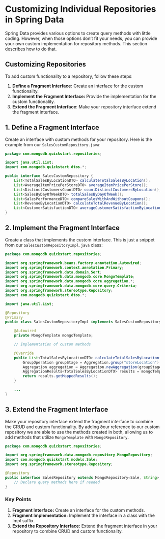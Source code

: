 # Customizing Individual Repositories in Spring Data
Spring Data provides various options to create query methods with little coding. However, 
when those options don’t fit your needs, you can provide your own custom implementation for 
repository methods. This section describes how to do that.

## Customizing Repositories
To add custom functionality to a repository, follow these steps:

1. **Define a Fragment Interface:** Create an interface for the custom functionality.
2. **Implement the Fragment Interface:** Provide the implementation for the custom functionality.
3. **Extend the Fragment Interface:** Make your repository interface extend the fragment interface.

## 1. Define a Fragment Interface

Create an interface with custom methods for your repository. Here is the example from our `SalesCustomRepository.java`:

```java
package com.mongodb.quickstart.repositories;

import java.util.List;
import com.mongodb.quickstart.dtos.*;

public interface SalesCustomRepository {
    List<TotalSalesByLocationDTO> calculateTotalSalesByLocation();
    List<AverageItemPricePerStoreDTO> averageItemPricePerStore();
    List<DistinctCustomersCountDTO> countDistinctCustomersByLocation();
    List<SalesByDayOfWeekDTO> totalSalesByDayOfWeek();
    List<SalesPerformanceDTO> compareSalesWithAndWithoutCoupons();
    List<RevenueByLocationDTO> calculateTotalRevenueByLocation();
    List<CustomerSatisfactionDTO> averageCustomerSatisfactionByLocation();
}
```

## 2. Implement the Fragment Interface

Create a class that implements the custom interface. This is just a snippet from our `SalesCustomRepositoryImpl.java` class:

```java
package com.mongodb.quickstart.repositories;

import org.springframework.beans.factory.annotation.Autowired;
import org.springframework.context.annotation.Primary;
import org.springframework.data.domain.Sort;
import org.springframework.data.mongodb.core.MongoTemplate;
import org.springframework.data.mongodb.core.aggregation.*;
import org.springframework.data.mongodb.core.query.Criteria;
import org.springframework.stereotype.Repository;
import com.mongodb.quickstart.dtos.*;

import java.util.List;

@Repository
@Primary
public class SalesCustomRepositoryImpl implements SalesCustomRepository {

    @Autowired
    private MongoTemplate mongoTemplate;

    // Implementation of custom methods

    @Override
    public List<TotalSalesByLocationDTO> calculateTotalSalesByLocation() {
        GroupOperation groupStage = Aggregation.group("storeLocation").count().as("totalSales");
        Aggregation aggregation = Aggregation.newAggregation(groupStage);
        AggregationResults<TotalSalesByLocationDTO> results = mongoTemplate.aggregate(aggregation, "sales", TotalSalesByLocationDTO.class);
        return results.getMappedResults();
    }

    ...
}
```

## 3. Extend the Fragment Interface

Make your repository interface extend the fragment interface to combine the CRUD and custom functionality. By adding ∂our reference
to our custom repository we are able to use the methods created in both, allowing us to add methods that utilize `MongoTemplate`
with `MongoRepository`.

```java
package com.mongodb.quickstart.repositories;

import org.springframework.data.mongodb.repository.MongoRepository;
import com.mongodb.quickstart.models.Sale;
import org.springframework.stereotype.Repository;

@Repository
public interface SalesRepository extends MongoRepository<Sale, String>, SalesCustomRepository {
    // Declare query methods here if needed
}
```

### Key Points
1. **Fragment Interface:** Create an interface for the custom methods.
2. **Fragment Implementation:** Implement the interface in a class with the Impl suffix.
3. **Extend the Repository Interface:** Extend the fragment interface in your repository to combine CRUD and custom functionality.